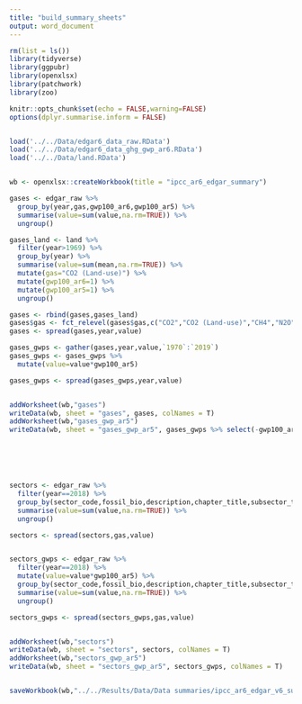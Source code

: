 ```yaml
---
title: "build_summary_sheets"
output: word_document
---
```


```r

rm(list = ls())
library(tidyverse)
library(ggpubr)
library(openxlsx)
library(patchwork)
library(zoo)

knitr::opts_chunk$set(echo = FALSE,warning=FALSE)
options(dplyr.summarise.inform = FALSE)


load('../../Data/edgar6_data_raw.RData')
load('../../Data/edgar6_data_ghg_gwp_ar6.RData')
load('../../Data/land.RData')



```

```r

wb <- openxlsx::createWorkbook(title = "ipcc_ar6_edgar_summary")

gases <- edgar_raw %>% 
  group_by(year,gas,gwp100_ar6,gwp100_ar5) %>% 
  summarise(value=sum(value,na.rm=TRUE)) %>% 
  ungroup()

gases_land <- land %>% 
  filter(year>1969) %>% 
  group_by(year) %>% 
  summarise(value=sum(mean,na.rm=TRUE)) %>% 
  mutate(gas="CO2 (Land-use)") %>% 
  mutate(gwp100_ar6=1) %>% 
  mutate(gwp100_ar5=1) %>% 
  ungroup()

gases <- rbind(gases,gases_land)
gases$gas <- fct_relevel(gases$gas,c("CO2","CO2 (Land-use)","CH4","N2O"))
gases <- spread(gases,year,value)

gases_gwps <- gather(gases,year,value,`1970`:`2019`) 
gases_gwps <- gases_gwps %>% 
  mutate(value=value*gwp100_ar5)

gases_gwps <- spread(gases_gwps,year,value) 


addWorksheet(wb,"gases")
writeData(wb, sheet = "gases", gases, colNames = T)
addWorksheet(wb,"gases_gwp_ar5")
writeData(wb, sheet = "gases_gwp_ar5", gases_gwps %>% select(-gwp100_ar6), colNames = T)







```

```r

sectors <- edgar_raw %>% 
  filter(year==2018) %>% 
  group_by(sector_code,fossil_bio,description,chapter_title,subsector_title,gas) %>% 
  summarise(value=sum(value,na.rm=TRUE)) %>% 
  ungroup()

sectors <- spread(sectors,gas,value)


sectors_gwps <- edgar_raw %>% 
  filter(year==2018) %>% 
  mutate(value=value*gwp100_ar5) %>% 
  group_by(sector_code,fossil_bio,description,chapter_title,subsector_title,gas) %>% 
  summarise(value=sum(value,na.rm=TRUE)) %>% 
  ungroup()

sectors_gwps <- spread(sectors_gwps,gas,value)


addWorksheet(wb,"sectors")
writeData(wb, sheet = "sectors", sectors, colNames = T)
addWorksheet(wb,"sectors_gwp_ar5")
writeData(wb, sheet = "sectors_gwp_ar5", sectors_gwps, colNames = T)


saveWorkbook(wb,"../../Results/Data/Data summaries/ipcc_ar6_edgar_v6_summary.xlsx",overwrite = T)


```
